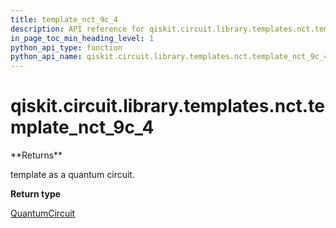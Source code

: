 ```yaml
---
title: template_nct_9c_4
description: API reference for qiskit.circuit.library.templates.nct.template_nct_9c_4
in_page_toc_min_heading_level: 1
python_api_type: function
python_api_name: qiskit.circuit.library.templates.nct.template_nct_9c_4
---
```


<span id="qiskit-circuit-library-templates-nct-template-nct-9c-4" />

# qiskit.circuit.library.templates.nct.template\_nct\_9c\_4

<Function id="qiskit.circuit.library.templates.nct.template_nct_9c_4" github="https://github.com/qiskit/qiskit/tree/stable/0.16/qiskit/circuit/library/templates/nct/template_nct_9c_4.py" signature="template_nct_9c_4()">
  **Returns**

  template as a quantum circuit.

  **Return type**

  [QuantumCircuit](qiskit.circuit.QuantumCircuit "qiskit.circuit.QuantumCircuit")
</Function>

